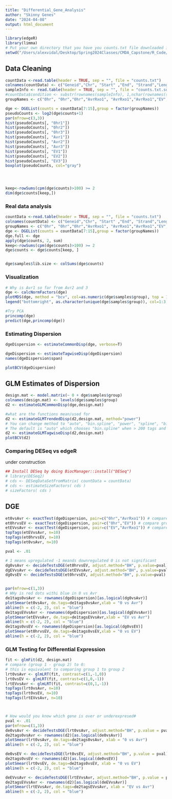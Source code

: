 ```yaml
---
title: "Differential_Gene_Analysis"
author: "Skinny Genes"
date: "2024-04-08"
output: html_document
---
```


```r
library(edgeR)
library(limma)
# Put your own directory that you have you counts.txt file downloaded in 
setwd("/Users/alexvidal/Desktop/Spring2024Classes/CMDA_Capstone/R_Code/")
```

## Data Cleaning
```r
countData <-read.table(header = TRUE, sep = "", file = "counts.txt")
colnames(countData) <- c("Geneid","Chr", "Start" ,"End", "Strand","Length","0hr1","0hr2","0hr3","Avr1","Avr2","Avr3", "EV1", "EV2","EV3")
sampleInfo <- read.table(header = TRUE, sep = "", file = "counts.txt.summary")
#countData$condition <- substr(rownames(sampleInfo), 1,nchar(rownames(sampleInfo))-1)
groupNames <- c("0hr", "0hr","0hr","AvrRxo1", "AvrRxo1","AvrRxo1","EV","EV","EV")

dge <- DGEList(counts = countData[7:15],group = factor(groupNames))
pseudoCounts <- log2(dge$counts+1)
par(mfrow=c(3,3))
hist(pseudoCounts[, "0hr1"])
hist(pseudoCounts[, "0hr2"])
hist(pseudoCounts[, "0hr3"])
hist(pseudoCounts[, "Avr1"])
hist(pseudoCounts[, "Avr2"])
hist(pseudoCounts[, "Avr3"])
hist(pseudoCounts[, "EV1"])
hist(pseudoCounts[, "EV2"])
hist(pseudoCounts[, "EV3"])
boxplot(pseudoCounts, col="gray")




keep<-rowSums(cpm(dge$counts)>100) >= 2
dim(dge$counts[keep,])
```

### Real data analysis

```r
countData <-read.table(header = TRUE, sep = "", file = "counts.txt")
colnames(countData) <- c("Geneid","Chr", "Start" ,"End", "Strand","Length","0hr1","0hr2","0hr3","Avr1","Avr2","Avr3", "EV1", "EV2","EV3")
groupNames <- c("0hr", "0hr","0hr","AvrRxo1", "AvrRxo1","AvrRxo1","EV","EV","EV")
dge <- DGEList(counts = countData[7:15],group = factor(groupNames))
dge.full <- dge
apply(dge$counts, 2, sum) 
keep<-rowSums(cpm(dge$counts)>100) >= 2
dge$counts <- dge$counts[keep, ]


dge$samples$lib.size <- colSums(dge$counts)

```

### Visualization
```r
# Why is Avr1 so far from Avr2 and 3
dge <- calcNormFactors(dge)
plotMDS(dge, method = "bcv", col=as.numeric(dge$samples$group), top = 1000)
legend("bottomright", as.character(unique(dge$samples$group)), col=1:3, pch=20)

#Try PCA
princomp(dge)
predict(dge,princomp(dge))
```


### Estimating Dispersion
```r
dgeDispersion <- estimateCommonDisp(dge, verbose=T)

dgeDispersion <- estimateTagwiseDisp(dgeDispersion)
names(dgeDispersion$span)

plotBCV(dgeDispersion)
```

## GLM Estimates of Dispersion
```r
design.mat <- model.matrix(~ 0 + dge$samples$group)
colnames(design.mat) <- levels(dge$samples$group)
d2 <- estimateGLMCommonDisp(dge,design.mat)

#what are the functions mean/used for
d2 <- estimateGLMTrendedDisp(d2,design.mat, method="power")
# You can change method to "auto", "bin.spline", "power", "spline", "bin.loess".
# The default is "auto" which chooses "bin.spline" when > 200 tags and "power" otherwise.
d2 <- estimateGLMTagwiseDisp(d2,design.mat)
plotBCV(d2)
```
### Comparing DESeq vs edgeR 
under construction
```r
## Install DESeq by doing BiocManager::install("DESeq")
# library(DESeq2)
# cds <- DESeqDataSetFromMatrix( countData = countData)
# cds <- estimateSizeFactors( cds )
# sizeFactors( cds )
```


## DGE
```r
et0vsAvr <- exactTest(dgeDispersion, pair=c("0hr","AvrRxo1")) # compare groups 1 and 2
et0hrvsEV <- exactTest(dgeDispersion, pair=c("0hr","EV")) # compare groups 1 and 3
etEVvsAvr <- exactTest(dgeDispersion, pair=c("EV","AvrRxo1")) # compare groups 2 and 3
topTags(etEVvsAvr, n=10)
topTags(et0hrvsEV, n=10)
topTags(et0vsAvr, n=10)

pval <- .01

# 1 means upregulated -1 meands downregulated 0 is not significant
dg0vsAvr <- decideTestsDGE(et0hrvsEV, adjust.method="BH", p.value=pval)
dgEVvsAvr <- decideTestsDGE(etEVvsAvr, adjust.method="BH", p.value=pval)
dg0vsEV <- decideTestsDGE(et0hrvsEV, adjust.method="BH", p.value=pval)


par(mfrow=c(1,3))
# WHy is red dots withi blue in 0 vs Avr
de1tags0vsAvr <- rownames(dgeDispersion)[as.logical(dg0vsAvr)] 
plotSmear(et0vsAvr, de.tags=de1tags0vsAvr,xlab = "0 vs Avr")
abline(h = c(-2, 2), col = "blue")
de1tagsEVvsAvr <- rownames(dgeDispersion)[as.logical(dgEVvsAvr)] 
plotSmear(etEVvsAvr, de.tags=de1tagsEVvsAvr,xlab = "EV vs Avr")
abline(h = c(-2, 2), col = "blue")
de1tags0vsEV <- rownames(dgeDispersion)[as.logical(dg0vsEV)] 
plotSmear(et0hrvsEV, de.tags=de1tags0vsEV,xlab = "0 vs EV")
abline(h = c(-2, 2), col = "blue")

```


### GLM Testing for Differential Expression
```r

fit <- glmFit(d2, design.mat)
# compare (group 1 - group 2) to 0:
# this is equivalent to comparing group 1 to group 2
lrt0vsAvr <- glmLRT(fit, contrast=c(1,-1,0))
lrt0vsEV <- glmLRT(fit, contrast=c(1,0,-1))
lrtEVvsAvr <- glmLRT(fit, contrast=c(0,1,-1))
topTags(lrt0vsAvr, n=10)
topTags(lrt0vsEV, n=10)
topTags(lrtEVvsAvr, n=10)



# How would you know which gene is over or underexpresed#
pval <- .01
par(mfrow=c(1,3))
de0vsAvr <- decideTestsDGE(lrt0vsAvr, adjust.method="BH", p.value = pval)
de2tags0vsAvr <- rownames(d2)[as.logical(de0vsAvr)]
plotSmear(lrt0vsAvr, de.tags=de2tags0vsAvr, xlab = "0 vs Avr")
abline(h = c(-2, 2), col = "blue")

de0vsEV <- decideTestsDGE(lrt0vsEV, adjust.method="BH", p.value = pval)
de2tags0vsEV <- rownames(d2)[as.logical(de0vsEV)]
plotSmear(lrt0vsEV, de.tags=de2tags0vsEV, xlab = "0 vs EV")
abline(h = c(-2, 2), col = "blue")

deEVvsAvr <- decideTestsDGE(lrtEVvsAvr, adjust.method="BH", p.value = pval)
de2tagsEVvsAvr <- rownames(d2)[as.logical(deEVvsAvr)]
plotSmear(lrtEVvsAvr, de.tags=de2tagsEVvsAvr, xlab = "EV vs Avr")
abline(h = c(-2, 2), col = "blue")
```


### 